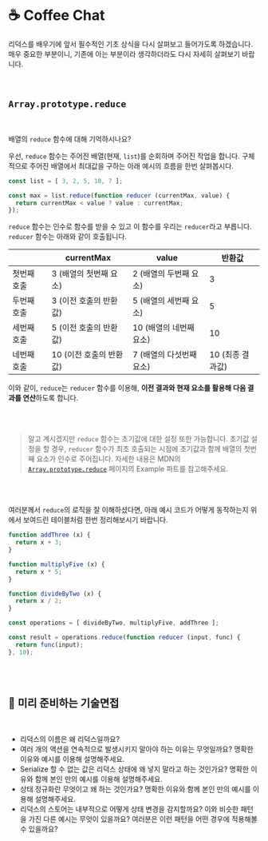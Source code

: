 
# ☕️ Coffee Chat

리덕스를 배우기에 앞서 필수적인 기초 상식을 다시 살펴보고 들어가도록 하겠습니다. 매우 중요한 부분이니, 기존에 아는 부분이라 생각하더라도 다시 자세히 살펴보기 바랍니다.

<br />

## `Array.prototype.reduce`

<br />

배열의 `reduce` 함수에 대해 기억하시나요?

우선, `reduce` 함수는 주어진 배열(현재, `list`)를 순회하며 주어진 작업을 합니다. 구체적으로 주어진 배열에서 최대값을 구하는 아래 예시의 흐름을 한번 살펴봅시다.

```js showLineNumbers
const list = [ 3, 2, 5, 10, 7 ];

const max = list.reduce(function reducer (currentMax, value) {
  return currentMax < value ? value : currentMax;
});
```

`reduce` 함수는 인수로 함수를 받을 수 있고 이 함수를 우리는 `reducer`라고 부릅니다. `reducer` 함수는 아래와 같이 호출됩니다.

|              | currentMax        | value              |  반환값  |
|--------------| -----------       | ------------       |  ------|
| 첫번째 호출     | 3 (배열의 첫번째 요소) | 2 (배열의 두번째 요소) |  3     |
| 두번째 호출     | 3 (이전 호출의 반환값) | 5 (배열의 세번째 요소) | 5      |
| 세번째 호출     | 5 (이전 호출의 반환값) | 10 (배열의 네번째 요소) | 10    |
| 네번째 호출     | 10 (이전 호출의 반환값)| 7 (배열의 다섯번째 요소) | 10 (최종 결과값)   |

이와 같이, `reduce`는 `reducer` 함수를 이용해, **이전 결과와 현재 요소를 활용해 다음 결과를 연산**하도록 합니다.

<br />
<br />

> 알고 계시겠지만 `reduce` 함수는 초기값에 대한 설정 또한 가능합니다. 초기값 설정을 할 경우, `reducer` 함수가 최초 호출되는 시점에 초기값과 함께 배열의 첫번째 요소가 인수로 주어집니다. 자세한 내용은 MDN의 [`Array.prototype.reduce`](https://developer.mozilla.org/en-US/docs/Web/JavaScript/Reference/Global_Objects/Array/reduce) 페이지의 Example 파트를 참고해주세요.

<br />
<br />

여러분께서 `reduce`의 로직을 잘 이해하셨다면, 아래 예시 코드가 어떻게 동작하는지 위에서 보여드린 테이블처럼 한번 정리해보시기 바랍니다.

```js showLineNumbers
function addThree (x) {
  return x + 3;
}

function multiplyFive (x) {
  return x * 5;
}

function divideByTwo (x) {
  return x / 2;
}

const operations = [ divideByTwo, multiplyFive, addThree ];

const result = operations.reduce(function reducer (input, func) {
  return func(input);
}, 10);
```

<br />
<br />

## 🥸 미리 준비하는 기술면접

<br />
<Alert
  showIcon
  message="평일에 아래 질문들에 대해 모두 상세하게 리서치 하기는 어려울 수 있습니다. 그럴 경우, 추가적으로 주말 시간을 활용하여 리서치해보시고 노션이나 블로그 등에 반드시 정리해보도록 하세요. 그리고 정리한 내용 중 다음 과제에서 적용해볼 수 있는 부분은 반드시 시도해보세요."
  type="info"
/>

- 리덕스의 이름은 왜 리덕스일까요?
- 여러 개의 액션을 연속적으로 발생시키지 말아야 하는 이유는 무엇일까요? 명확한 이유와 예시를 이용해 설명해주세요.
- Serialize 할 수 없는 값은 리덕스 상태에 왜 넣지 말라고 하는 것인가요? 명확한 이유와 함께 본인 만의 예시를 이용해 설명해주세요.
- 상태 정규화란 무엇이고 왜 하는 것인가요? 명확한 이유와 함께 본인 만의 예시를 이용해 설명해주세요.
- 리덕스의 스토어는 내부적으로 어떻게 상태 변경을 감지할까요? 이와 비슷한 패턴을 가진 다른 예시는 무엇이 있을까요? 여러분은 이런 패턴을 어떤 경우에 적용해볼 수 있을까요?

